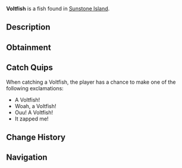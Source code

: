 {{FishInfobox
|image          = Voltfish.png
|rarity         = Mythical
|sea            = First Sea
|location       = [[Sunstone Island]]
|sublocation    = 
|sources        = Fishing Rod
|radar_location = 
|prog_speed     = -60
|xp             = 850
|weather        = Rain
|time           = Night
|season         = 
|bait           = Super Flakes
|base_weight    = 1.6
|base_value     = 2200
|weight_range   = 0.8
|base_chance    = 0.01
|base_resil     = 30
}}
'''Voltfish''' is a {{Rarity|Mythical}} fish found in [[Sunstone Island]].

== Description ==
{{Description|The Voltfish is a lightning-fast relative of the Mythic Fish. They swim solo near the surface of the waters surrounding Sunstone, and make sporadic movements when hooked.|Bestiary Entry}}

== Obtainment ==
{{Description|Found swimming near Sunstone Island during the Night.|Bestiary Hint}}
{{Fish Availability|
Sunstone Island
|top_rods      = 
Great Rod of Oscar\51196.91\166439.28;
Leviathan's Fang Rod\49330.66\267317.2;
Astralhook Rod\46805\176497.83;
Ethereal Prism Rod\46474.68\174266.7;
Seraphic Rod\44234.7\178338.84;
Resourceful Rod\35732.03\137378.02;
Destiny Rod\37518.87\132234.5;
Free Spirit Rod\42101.69\246280.25;
Trident Rod\39634.56\233328.69;
Azure Of Lagoon\41392.17\193277.76;
No-Life Rod\42307.94\184723.89;
Flimsy Rod\19214.97\151843.02;
Training Rod\17793.87\133578.36;
Lucky Rod\24001.42\103891.2;
Rod Of The Forgotten Fang\40466.13\169285.77;
Challenger's Rod\39178.61\176495.59;
Blazebringer Rod\36137.92\166587.6;
Rod Of The Exalted One\35836.93\145764.15;
Rod Of The Depths\35395.39\149628.5;
Zeus Rod\33698.29\155205.53;
Verdant Shear Rod\33144.02\158637.58;
Depthseeker Rod\30665.5\148683.36;
Avalanche Rod\27263.23\131021.82;
Volcanic Rod\26339.55\123038.05;
Steady Rod\8512.71\45558.07
|recommended   = Ethereal Prism Rod
}}

== Catch Quips ==
When catching a Voltfish, the player has a chance to make one of the following exclamations:
* A Voltfish!
* Woah, a Voltfish!
* Ouu! A Voltfish!
* It zapped me!

== Change History ==
{{Change History|{{subst:Current Version}}}}

== Navigation ==
{{Fish Navbox|Sunstone Island}}